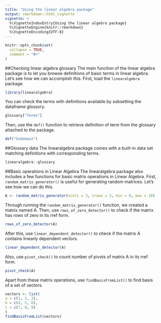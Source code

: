 ```yaml
---
title: "Using the linear algebra package"
output: rmarkdown::html_vignette
vignette: >
  %\VignetteIndexEntry{Using the linear algebra package}
  %\VignetteEngine{knitr::rmarkdown}
  %\VignetteEncoding{UTF-8}
---
```


```r
knitr::opts_chunk$set(
  collapse = TRUE,
  comment = "#>"
)
```
##Checking linear algebra glossary
The main function of the linear algebra package is to let you browse definitions of basic terms in linear algebra. Let's see how we can accomplish this. First, load the `linearalgebra` package.
```r
library(linearalgebra)
```
You can check the terms with definitions available by subsetting the dataframe glossory.
```r
glossary["Terms"]
```
Then, use the `def()` function to retrieve definition of term from the glossary attached to the package.
```r
def("Codomain")
```
##Glossary data
The linearalgebra package comes with a built-in data set matching definitions with corresponding terms. 
```r
linearalgebra::glossary
```
##Basic operations in Linear Algebra
The linearalgebra package also includes a few functions for basic matrix operations in Linear Algebra. First, `random_matrix_generator()` is useful for generating random matrices. Let's see how we can do this.
```r
A <- random_matrix_generator(ncols = 3, nrows = 3, min = 0, max = 10)
```
Through running the `random_matrix_generator()` function, we created a matrix named A. Then, use `rows_of_zero_detector()` to check if the matrix has rows of zero in its rref form.
```r
rows_of_zero_detector(A)
```
After this, use `linear_dependent_detector()` to check if the matrix A contains linearly dependent vectors.
```r
linear_dependent_detector(A)
```
Also, use `pivot_check()` to count number of pivots of matrix A in its rref form.
```r
pivot_check(A)
```
Apart from these matrix operations, use `findBasisFromList()` to find basis of a set of vectors.
```r
vectors <- list(
a = c(1, 2, 3),
b = c(4, 5, 6),
c = c(7, 8, 9)
)
findBasisFromList(vectors)
```

